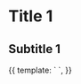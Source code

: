 
<Meta title="<%= title %>" />

# Title 1

## Subtitle 1

<Canvas>
  <Story name="Story 1">
    {{
      template: `
        <!-- HTML content goes here -->
      `,
    }}
  </Story>
</Canvas>
